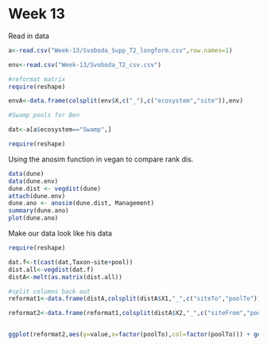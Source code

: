 Week 13
========================================================

Read in data

```r
a<-read.csv("Week-13/Svoboda_Supp_T2_longform.csv",row.names=1)

env<-read.csv("Week-13/Svoboda_T2_csv.csv")

#reformat matrix
require(reshape)

envA<-data.frame(colsplit(env$X,c("_"),c("ecosystem","site")),env)

#Swamp pools for Ben

dat<-a[a$ecosystem=="Swamp",]

require(reshape)

```

Using the anosim function in vegan to compare rank dis.
```r

data(dune)
data(dune.env)
dune.dist <- vegdist(dune)
attach(dune.env)
dune.ano <- anosim(dune.dist, Management)
summary(dune.ano)
plot(dune.ano)

```

Make our data look like his data

```r
require(reshape)

dat.f<-t(cast(dat,Taxon~site+pool))
dist.all<-vegdist(dat.f)
distA<-melt(as.matrix(dist.all))

#split columns back out
reformat1<-data.frame(distA,colsplit(distA$X1,"_",c("siteTo","poolTo")))

reformat2<-data.frame(reformat1,colsplit(distA$X2,"_",c("siteFrom","poolFrom")))


ggplot(reformat2,aes(y=value,x=factor(poolTo),col=factor(poolTo))) + geom_boxplot() + facet_grid(~siteTo)

```





